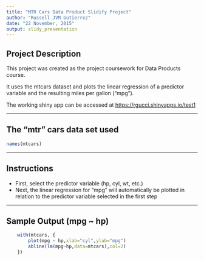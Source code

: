 ```yaml
---
title: "MTR Cars Data Product Slidify Project"
author: "Russell JVM Gutierrez"
date: "22 November, 2015"
output: slidy_presentation
---
```


## Project Description

This project was created as the project coursework for Data Products course.

It uses the mtcars dataset and plots the linear regression of a predictor variable
and the resulting miles per gallon ("mpg").

The working shiny app can be accessed at <https://rgucci.shinyapps.io/test1>

---

## The "mtr" cars data set used

```r
names(mtcars)
```

---

## Instructions

- First, select the predictor variable (hp, cyl, wt, etc.)
- Next, the linear regression for "mpg" will automatically be plotted in relation to the predictor variable selected in the first step

---

## Sample Output (mpg ~ hp)

```r
    with(mtcars, {
        plot(mpg ~ hp,xlab="cyl",ylab="mpg")
        abline(lm(mpg~hp,data=mtcars),col=2)
    })
```
